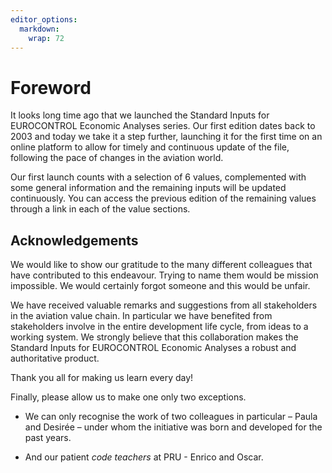 ```yaml
---
editor_options: 
  markdown: 
    wrap: 72
---
```


# Foreword {.unnumbered}

It looks long time ago that we launched the Standard Inputs for EUROCONTROL Economic Analyses series. Our first edition dates back to 2003 and today we take it a step further, launching it for the first time on an online platform to allow for timely and continuous update of the file, following the pace of changes in the aviation world.

Our first launch counts with a selection of 6 values, complemented with some general information and the remaining inputs will be updated continuously. You can access the previous edition of the remaining values through a link in each of the value sections.

## Acknowledgements

We would like to show our gratitude to the many different colleagues
that have contributed to this endeavour. Trying to name them would be
mission impossible. We would certainly forgot someone and this would be unfair.

We have received valuable remarks and suggestions from all stakeholders
in the aviation value chain. In particular we have benefited from
stakeholders involve in the entire development life cycle, from ideas to
a working system. We strongly believe that this collaboration makes the
Standard Inputs for EUROCONTROL Economic Analyses a robust and
authoritative product.

Thank you all for making us learn every day!

Finally, please allow us to make one only two exceptions.

-   We can only recognise the work of two colleagues in particular --
    Paula and Desirée -- under whom the initiative was born and developed
    for the past years.

-   And our patient *code teachers* at PRU - Enrico and Oscar.
